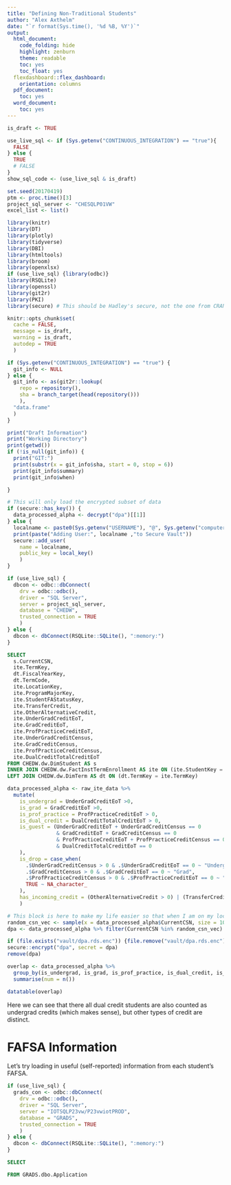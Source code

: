 ---
title: "Defining Non-Traditional Students"
author: "Alex Axthelm"
date: "`r format(Sys.time(), '%d %B, %Y')`"
output:
  html_document:
    code_folding: hide
    highlight: zenburn
    theme: readable
    toc: yes
    toc_float: yes
  flexdashboard::flex_dashboard:
    orientation: columns
  pdf_document:
    toc: yes
  word_document:
    toc: yes
---

```{r setup_variables, include = FALSE, cache = FALSE}
is_draft <- TRUE

use_live_sql <- if (Sys.getenv("CONTINUOUS_INTEGRATION") == "true"){
  FALSE
} else {
  TRUE
  # FALSE
}
show_sql_code <- (use_live_sql & is_draft)

set.seed(20170419)
ptm <- proc.time()[3]
project_sql_server <- "CHESQLP01VW"
excel_list <- list()
```

```{r load_packages, cache = FALSE, message = FALSE, echo = FALSE, include = FALSE}
library(knitr)
library(DT)
library(plotly)
library(tidyverse)
library(DBI)
library(htmltools)
library(broom)
library(openxlsx)
if (use_live_sql) {library(odbc)}
library(RSQLite)
library(openssl)
library(git2r)
library(PKI)
library(secure) # This should be Hadley's secure, not the one from CRAN
```

```{r set_knitr_options, include = FALSE, cache = FALSE}
knitr::opts_chunk$set(
  cache = FALSE,
  message = is_draft,
  warning = is_draft,
  autodep = TRUE
  )
```

```{r git_info, include = is_draft, cache = FALSE}
if (Sys.getenv("CONTINUOUS_INTEGRATION") == "true") {
  git_info <- NULL
} else {
  git_info <- as(git2r::lookup(
    repo = repository(),
    sha = branch_target(head(repository()))
    ),
  "data.frame"
  )
}
```

```{r UsefulInfo, results = "hold", include = is_draft, eval = is_draft, cache = FALSE}
print("Draft Information")
print("Working Directory")
print(getwd())
if (!is_null(git_info)) {
  print("GIT:")
  print(substr(x = git_info$sha, start = 0, stop = 6))
  print(git_info$summary)
  print(git_info$when)

}

```

```{r load_sample_data, include = !show_sql_code, eval = !use_live_sql}
# This will only load the encrypted subset of data
if (secure::has_key()) {
  data_processed_alpha <- decrypt("dpa")[[1]]
} else {
  localname <- paste0(Sys.getenv("USERNAME"), "@", Sys.getenv("computername"))
  print(paste("Adding User:", localname ,"to Secure Vault"))
  secure::add_user(
    name = localname,
    public_key = local_key()
    )
}
```

```{r Prepare_SQL_connection, include = show_sql_code, eval = TRUE}
if (use_live_sql) {
  dbcon <- odbc::dbConnect(
    drv = odbc::odbc(),
    driver = "SQL Server",
    server = project_sql_server,
    database = "CHEDW",
    trusted_connection = TRUE
    )
} else {
  dbcon <- dbConnect(RSQLite::SQLite(), ":memory:")
}
```

```{sql SQL_raw_ite_data, output.var = "raw_ite_data", include = show_sql_code, eval = use_live_sql, connection = dbcon}
SELECT
  s.CurrentCSN,
  ite.TermKey,
  dt.FiscalYearKey,
  dt.TermCode,
  ite.LocationKey,
  ite.ProgramMajorKey,
  ite.StudentFAStatusKey,
  ite.TransferCredit,
  ite.OtherAlternativeCredit,
  ite.UnderGradCreditEoT,
  ite.GradCreditEoT,
  ite.ProfPracticeCreditEoT,
  ite.UnderGradCreditCensus,
  ite.GradCreditCensus,
  ite.ProfPracticeCreditCensus,
  ite.DualCreditTotalCreditEoT
FROM CHEDW.dw.DimStudent AS s
INNER JOIN CHEDW.dw.FactInstTermEnrollment AS ite ON (ite.StudentKey = s.StudentKey)
LEFT JOIN CHEDW.dw.DimTerm AS dt ON (dt.TermKey = ite.TermKey)
```


```{r include = show_sql_code, eval = use_live_sql}
data_processed_alpha <- raw_ite_data %>%
  mutate(
    is_undergrad = UnderGradCreditEoT >0,
    is_grad = GradCreditEoT >0,
    is_prof_practice = ProfPracticeCreditEoT > 0,
    is_dual_credit = DualCreditTotalCreditEoT > 0,
    is_guest = (UnderGradCreditEoT + UnderGradCreditCensus == 0
                & GradCreditEoT + GradCreditCensus == 0
                & ProfPracticeCreditEoT + ProfPracticeCreditCensus == 0
                & DualCreditTotalCreditEoT == 0
    ),
    is_drop = case_when(
      .$UnderGradCreditCensus > 0 & .$UnderGradCreditEoT == 0 ~ "Undergrad",
      .$GradCreditCensus > 0 & .$GradCreditEoT == 0 ~ "Grad",
      .$ProfPracticeCreditCensus > 0 & .$ProfPracticeCreditEoT == 0 ~ "ProfPractice",
      TRUE ~ NA_character_
    ),
    has_incoming_credit = (OtherAlternativeCredit > 0) | (TransferCredit > 0)
    )
```

```{r save_sample_data_block, include = FALSE, eval = use_live_sql}
# This block is here to make my life easier so that when I am on my local machine, I can create an up to date set of sample data for Travis.
random_csn_vec <- sample(x = data_processed_alpha$CurrentCSN, size = 10000) # Pick 10000 students at random
dpa <- data_processed_alpha %>% filter(CurrentCSN %in% random_csn_vec)

if (file.exists("vault/dpa.rds.enc")) {file.remove("vault/dpa.rds.enc")}
secure::encrypt("dpa", secret = dpa)
remove(dpa)
```

```{r}
overlap <- data_processed_alpha %>%
  group_by(is_undergrad, is_grad, is_prof_practice, is_dual_credit, is_guest, is_drop) %>%
  summarise(num = n())

datatable(overlap)
```
Here we can see that there all dual credit students are also counted as undergrad credits (which makes sense), but other types of credit are distinct.

# FAFSA Information

Let's try loading in useful (self-reported) information from each student's FAFSA.

```{r Prepare_GRADS_SQL_connection, include = show_sql_code, eval = TRUE}
if (use_live_sql) {
  grads_con <- odbc::dbConnect(
    drv = odbc::odbc(),
    driver = "SQL Server",
    server = "IOTSQLP23vw/P23vwiotPROD",
    database = "GRADS",
    trusted_connection = TRUE
    )
} else {
  dbcon <- dbConnect(RSQLite::SQLite(), ":memory:")
}
```
```{sql SQL_raw_GRADS_data, output.var = "raw_ite_data", include = show_sql_code, eval = use_live_sql, connection = grads_con}
SELECT

FROM GRADS.dbo.Application

```
